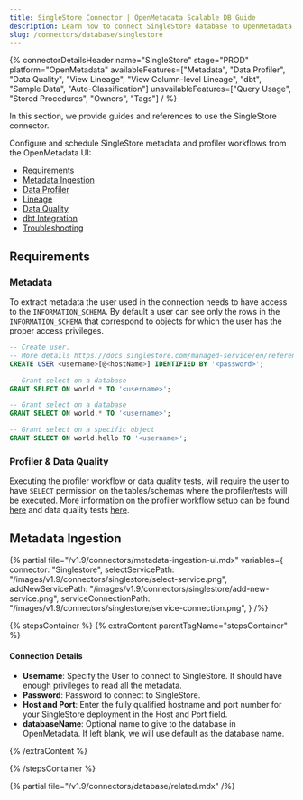 ```yaml
---
title: SingleStore Connector | OpenMetadata Scalable DB Guide
description: Learn how to connect SingleStore database to OpenMetadata with step-by-step setup instructions, configuration options, and metadata extraction guides.
slug: /connectors/database/singlestore
---
```







{% connectorDetailsHeader
name="SingleStore"
stage="PROD"
platform="OpenMetadata"
availableFeatures=["Metadata", "Data Profiler", "Data Quality", "View Lineage", "View Column-level Lineage", "dbt", "Sample Data", "Auto-Classification"]
unavailableFeatures=["Query Usage", "Stored Procedures", "Owners", "Tags"]
/ %}

In this section, we provide guides and references to use the SingleStore connector.

Configure and schedule SingleStore metadata and profiler workflows from the OpenMetadata UI:

- [Requirements](#requirements)
- [Metadata Ingestion](#metadata-ingestion)
- [Data Profiler](/how-to-guides/data-quality-observability/profiler/workflow)
- [Lineage](/how-to-guides/data-lineage/workflow)
- [Data Quality](/how-to-guides/data-quality-observability/quality)
- [dbt Integration](/connectors/ingestion/workflows/dbt)
- [Troubleshooting](/connectors/database/singlestore/troubleshooting)

<IngestionModeTiles yamlPath="/snippets/connectors/database/singlestore/yaml" />

## Requirements

### Metadata
To extract metadata the user used in the connection needs to have access to the `INFORMATION_SCHEMA`.  By default a user can see only the rows in the `INFORMATION_SCHEMA` that correspond to objects for which the user has the proper access privileges.

```SQL
-- Create user.
-- More details https://docs.singlestore.com/managed-service/en/reference/sql-reference/security-management-commands/create-user.html
CREATE USER <username>[@<hostName>] IDENTIFIED BY '<password>';

-- Grant select on a database
GRANT SELECT ON world.* TO '<username>';

-- Grant select on a database
GRANT SELECT ON world.* TO '<username>';

-- Grant select on a specific object
GRANT SELECT ON world.hello TO '<username>';
```

### Profiler & Data Quality
Executing the profiler workflow or data quality tests, will require the user to have `SELECT` permission on the tables/schemas where the profiler/tests will be executed. More information on the profiler workflow setup can be found [here](/how-to-guides/data-quality-observability/profiler/workflow) and data quality tests [here](/how-to-guides/data-quality-observability/quality).

## Metadata Ingestion

{% partial 
  file="/v1.9/connectors/metadata-ingestion-ui.mdx" 
  variables={
    connector: "Singlestore", 
    selectServicePath: "/images/v1.9/connectors/singlestore/select-service.png",
    addNewServicePath: "/images/v1.9/connectors/singlestore/add-new-service.png",
    serviceConnectionPath: "/images/v1.9/connectors/singlestore/service-connection.png",
} 
/%}

{% stepsContainer %}
{% extraContent parentTagName="stepsContainer" %}

#### Connection Details

- **Username**: Specify the User to connect to SingleStore. It should have enough privileges to read all the metadata.
- **Password**: Password to connect to SingleStore.
- **Host and Port**: Enter the fully qualified hostname and port number for your SingleStore deployment in the Host and Port field.
- **databaseName**: Optional name to give to the database in OpenMetadata. If left blank, we will use default as the database name.

<AdvancedConfiguration />

{% /extraContent %}

<TestConnection />

<ConfigureIngestion />

<IngestionScheduleAndDeploy />

{% /stepsContainer %}

{% partial file="/v1.9/connectors/database/related.mdx" /%}
